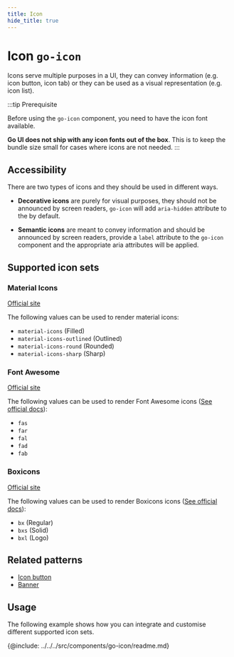```yaml
---
title: Icon
hide_title: true
---
```



# Icon <span className="text-size-0">`go-icon`</span>

<!-- Description -->

<div className="text-size-1">
  Icons serve multiple purposes in a UI, they can convey information (e.g. icon button, icon tab) or they can be used as a visual representation (e.g. icon list).
</div>

:::tip Prerequisite

Before using the `go-icon` component, you need to have the icon font available.

**Go UI does not ship with any icon fonts out of the box**. This is to keep the bundle size small for cases where icons are not needed.
:::

## Accessibility

There are two types of icons and they should be used in different ways.

- **Decorative icons** are purely for visual purposes, they should not be announced by screen readers, `go-icon` will add `aria-hidden` attribute to the by default.

- **Semantic icons** are meant to convey information and should be announced by screen readers, provide a `label` attribute to the `go-icon` component and the appropriate aria attributes will be applied.

## Supported icon sets

### Material Icons

[Official site](https://fonts.google.com/icons)

The following values can be used to render material icons:

- `material-icons` (Filled)
- `material-icons-outlined` (Outlined)
- `material-icons-round` (Rounded)
- `material-icons-sharp` (Sharp)

### Font Awesome

[Official site](https://fontawesome.com/v5.15/icons)

The following values can be used to render Font Awesome icons ([See official docs](https://fontawesome.com/v5.15/how-to-use/on-the-web/referencing-icons/basic-use)):

- `fas`
- `far`
- `fal`
- `fad`
- `fab`

### Boxicons

[Official site](https://boxicons.com/)

The following values can be used to render Boxicons icons ([See official docs](https://boxicons.com/usage)):

- `bx` (Regular)
- `bxs` (Solid)
- `bxl` (Logo)

## Related patterns

<!-- Patterns that uses this component -->

- [Icon button](#)
- [Banner](#)

<!-- Demos, tips, variations, use cases -->

## Usage

The following example shows how you can integrate and customise different supported icon sets.

<Demo code={demoSource} />

<!-- API -->

{@include: ../../../src/components/go-icon/readme.md}
